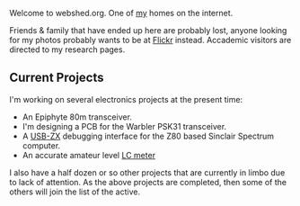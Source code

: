 Welcome to webshed.org.  One of [[About Me|my]] homes on the internet.

Friends & family that have ended up here are probably lost, anyone looking for my photos probably wants to be at [http://www.flickr.com/photos/dtl/ Flickr] instead. Accademic visitors are directed to my research pages.


== Current Projects ==
I'm working on several electronics projects at the present time:
* An Epiphyte 80m transceiver.
* I'm designing a PCB for the Warbler PSK31 transceiver.
* A [[USB-ZX]] debugging interface for the Z80 based Sinclair Spectrum computer.
* An accurate amateur level [[LC meter]]

I also have a half dozen or so other projects that are currently in limbo due to lack of attention. As the above projects are completed, then some of the others will join the list of the active.